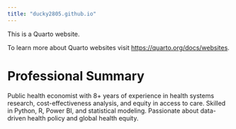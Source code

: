 ```yaml
---
title: "ducky2805.github.io"
---
```


This is a Quarto website.

To learn more about Quarto websites visit <https://quarto.org/docs/websites>.

# Professional Summary

Public health economist with 8+ years of experience in health systems research, cost-effectiveness analysis, and equity in access to care. Skilled in Python, R, Power BI, and statistical modeling. Passionate about data-driven health policy and global health equity.
